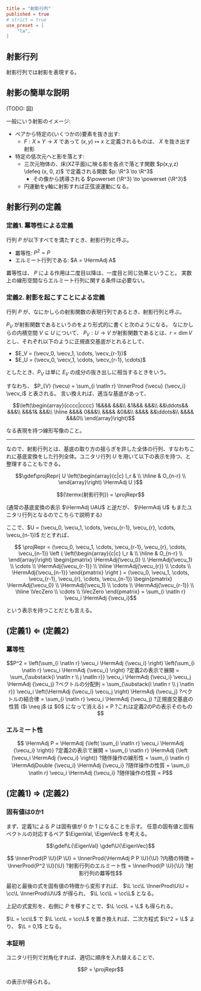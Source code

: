 ```toml
title = "射影行列"
published = true
# strict = true
use_preset = [
    "la",
]
```

## 射影行列

射影行列では射影を表現する。


## 射影の簡単な説明

(TODO: 図)

一般にいう射影のイメージ:

- ペアから特定の(いくつかの)要素を抜き出す:
  - $F: X \times Y \to X$ であって $(x, y) \mapsto x$ と定義されるものは、 $X$ を抜き出す射影
- 特定の低次元へと影を落とす:
  - 三次元物体の、床(XZ平面)に映る影を各点で落とす関数 $p(x,y,z) \defeq (x, 0, z)$ で定義される関数 $p: \R^3 \to \R^3$
    - その像から誘導される $\powerset {\R^3} \to \powerset {\R^3}$
  - 円運動をy軸に射影すれば正弦波運動になる。


## 射影行列の定義

### 定義1. 羃等性による定義

行列 $P$ が以下すべてを満たすとき、射影行列と呼ぶ。

- 羃等性: $P^2 = P$
- エルミート行列である: $A = \HermAdj A$

羃等性は、 $P$ による作用は二度目以降は、一度目と同じ効果ということ。
実数上の線形空間ならエルミート行列に関する条件は必要ない。

### 定義2. 射影を起こすことによる定義

行列 $P$ が、なにかしらの射影関数の表現行列であるとき、射影行列と呼ぶ。

<Note>

$P_V$ が射影関数であるというのをより形式的に書くと次のようになる。
なにかしらの内積空間 $V \subseteq U$ について、 $P_{V}: U \to V$ が射影関数であるとは、$r = \dim V$ とし、それぞれ以下のように正規直交基底がとれるとして、
- $E_V = (\vecv_0, \vecv_1, \cdots, \vecv_{r-1})$
- $E_U = (\vecv_0, \vecv_1, \cdots, \vecv_{r-1}, \cdots)$

としたとき、$P_{V}$ は単に $E_V$ の成分の抜き出しに相当するときをいう。

すなわち、 $P_{V} (\vecu) = \sum_{i \natIn r} \InnerProd {\vecu} {\vecv_i} \vecv_i$ と表される。
言い換えれば、適当な基底があって、

```math
\left(\begin{array}{cccc|cccc}
1&&&& &&&\\
&1&&& &&&\\
&&\ddots&& &&&\\
&&&1& &&&\\

\hline

&&&& 0&&&\\
&&&& &0&&\\
&&&& &&\ddots&\\
&&&& &&&0\\
\end{array}\right)
```

なる表現を持つ線形写像のこと。

---

なので、射影行列とは、基底の取り方の揺らぎを許した全体の行列、すなわちこれに基底変換をした行列全体。ユニタリ行列 $U$ を用いて以下の表示を持つ、と整理することもできる。

```math def
\gdef\projRepr{
  U
  \left(\begin{array}{c|c}
  I_r & \\
  \hline
   & O_{n-r} \\
  \end{array}\right)
  \HermAdj U
}
```

```math
(\termx{射影行列}) = \projRepr
```

(通常の基底変換の表示 $\HermAdj UAU$ と逆だが、 $\HermAdj U$ もまたユニタリ行列となるのでこちらで説明する)

ここで、$U = (\vecu_0, \vecu_1, \cdots, \vecu_{r-1}, \vecu_{r}, \cdots, \vecu_{n-1})$ だとすれば、

```math trans1
  \projRepr
=
  (\vecu_0, \vecu_1, \cdots, \vecu_{r-1}, \vecu_{r}, \cdots, \vecu_{n-1})
  \left (
    \left(\begin{array}{c|c}
    I_r & \\
    \hline
     & O_{n-r} \\
    \end{array}\right)
    \begin{pmatrix}
      \HermAdj{\vecu_0} \\
      \HermAdj{\vecu_1} \\
      \cdots \\
      \HermAdj{\vecu_{r-1}} \\
      \hline
      \HermAdj{\vecu_{r}} \\
      \cdots \\
      \HermAdj{\vecu_{n-1}}
    \end{pmatrix}

  \right )
=
  (\vecu_0, \vecu_1, \cdots, \vecu_{r-1}, \vecu_{r}, \cdots, \vecu_{n-1})
  \begin{pmatrix}
    \HermAdj{\vecu_0} \\
    \HermAdj{\vecu_1} \\
    \cdots \\
    \HermAdj{\vecu_{r-1}} \\
    \hline
    \VecZero \\
    \cdots \\
    \VecZero
  \end{pmatrix}
=
  \sum_{i \natIn r} \vecu_i \HermAdj {\vecu_i}
```

という表示を持つことだとも言える。

</Note>

## (定義1) $\Leftarrow$ (定義2)

<Prove>

### 羃等性

```math trans1
P^2
=
  \left(\sum_{i \natIn r} \vecu_i \HermAdj {\vecu_i} \right)
  \left(\sum_{i \natIn r} \vecu_i \HermAdj {\vecu_i} \right)
?定義2の表示で展開
=
  \sum_{\substack{i \natIn r \\ j \natIn r}}
    \vecu_i \HermAdj {\vecu_i}
    \vecu_j \HermAdj {\vecu_j}
?ベクトルの分配則
=
  \sum_{\substack{i \natIn r \\ j \natIn r}}
    \vecu_i \left(\HermAdj {\vecu_i}
    \vecu_j \right) \HermAdj {\vecu_j}
?ベクトルの結合律
=
  \sum_{i \natIn r}
    \vecu_i \HermAdj {\vecu_j}
?正規直交基底の性質 ($i \neq j$ は $0$ になって消える)
=
  P
?これは定義2のPの表示そのもの
```

### エルミート性

```math trans1
  \HermAdj P
=
  \HermAdj {\left( \sum_{i \natIn r} \vecu_i \HermAdj {\vecu_i} \right)}
?定義2の表示で展開
=
  \sum_{i \natIn r} \HermAdj {\left (\vecu_i \HermAdj {\vecu_i} \right)}
?随伴操作の線形性
=
  \sum_{i \natIn r} \HermAdjDouble {\vecu_i} \HermAdj {\vecu_i}
?随伴操作の性質
=
  \sum_{i \natIn r} \vecu_i \HermAdj {\vecu_i}
?随伴操作の性質
=
  P
```

</Prove>

## (定義1) $\Rightarrow$ (定義2)

<Prove>

### 固有値は0か1

まず、定義1による $P$ は固有値が $0$ か $1$ になることを示す。
任意の固有値と固有ベクトルの対応するペア $\EigenVal, \EigenVec$ を考える。

```math def
\gdef\L{\EigenVal}
\gdef\U{\EigenVec}
```

```math trans1
  \InnerProd{P \U}{P \U}
= \InnerProd{\HermAdj P P \U}{\U}
?内積の特徴
= \InnerProd{P^2 \U}{\U}
?射影行列のエルミート性
= \InnerProd{P \U}{\U}
?射影行列の羃等性
```

最初と最後の式を固有値の特徴から変形すれば、 $\L \cc\L \InnerProd\U\U = \cc\L \InnerProd\U\U$ が得られ、 $\L \cc\L = \cc\L$ となる。

上記の式変形を、右側に $P$ を移すことで、$\L \cc\L = \L$ も得られる。

$\L = \cc\L$ で $\L \cc\L = \cc\L$ を置き換えれば、二次方程式 $\L^2  = \L$ より、 $\L = 0,1$ となる。

### 本証明

ユニタリ行列で対角化すれば、適切に順序を入れ替えることで、

```math
P = \projRepr
```

の表示が得られる。

</Prove>









